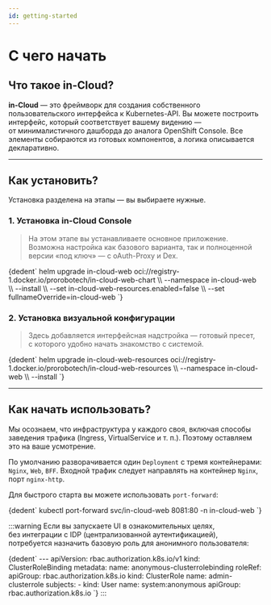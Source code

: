 ```yaml
---
id: getting-started
---
```



# С чего начать


## Что такое in-Cloud?

**in-Cloud** — это фреймворк для создания собственного пользовательского интерфейса к&nbsp;Kubernetes-API. Вы можете построить интерфейс, который соответствует вашему видению — от&nbsp;минималистичного дашборда до&nbsp;аналога OpenShift Console. Все элементы собираются из&nbsp;готовых компонентов, а&nbsp;логика описывается декларативно.


---
## Как установить?

Установка разделена на&nbsp;этапы — вы выбираете нужные.


### 1. Установка in-Cloud Console
> На&nbsp;этом этапе вы устанавливаете основное приложение. Возможна настройка как&nbsp;базового варианта, так&nbsp;и&nbsp;полноценной версии «под&nbsp;ключ» — с&nbsp;oAuth-Proxy и&nbsp;Dex.

<CodeBlock language="bash">
  {dedent`
    helm upgrade in-cloud-web oci://registry-1.docker.io/prorobotech/in-cloud-web-chart \\
      --namespace in-cloud-web \\
      --install \\
      --set in-cloud-web-resources.enabled=false \\
      --set fullnameOverride=in-cloud-web
  `}
</CodeBlock>


### 2. Установка визуальной конфигурации
> Здесь добавляется интерфейсная надстройка — готовый пресет, с&nbsp;которого удобно начать знакомство с&nbsp;системой.

<CodeBlock language="bash">
  {dedent`
    helm upgrade in-cloud-web-resources oci://registry-1.docker.io/prorobotech/in-cloud-web-resources \\
      --namespace in-cloud-web \\
      --install
  `}
</CodeBlock>

---
## Как начать использовать?

Мы осознаем, что инфраструктура у&nbsp;каждого своя, включая способы заведения трафика (Ingress, VirtualService и&nbsp;т. п.). Поэтому оставляем это на&nbsp;ваше усмотрение.

По&nbsp;умолчанию разворачивается один `Deployment` с&nbsp;тремя контейнерами: `Nginx`, `Web`, `BFF`. Входной трафик следует направлять на&nbsp;контейнер `Nginx`, порт `nginx-http`.

Для быстрого старта вы можете использовать `port-forward`:

<CodeBlock language="bash">
  {dedent`
    kubectl port-forward svc/in-cloud-web 8081:80 -n in-cloud-web
  `}
</CodeBlock>


:::warning
Если вы запускаете UI в&nbsp;ознакомительных целях, без&nbsp;интеграции с&nbsp;IDP (централизованной аутентификацией), потребуется назначить базовую роль для&nbsp;анонимного пользователя:

<CodeBlock language="yaml">
  {dedent`
    ---
    apiVersion: rbac.authorization.k8s.io/v1
    kind: ClusterRoleBinding
    metadata:
      name: anonymous-clusterrolebinding
    roleRef:
      apiGroup: rbac.authorization.k8s.io
      kind: ClusterRole
      name: admin-clusterrole
    subjects:
      - kind: User
        name: system:anonymous
        apiGroup: rbac.authorization.k8s.io
  `}
</CodeBlock>
:::

